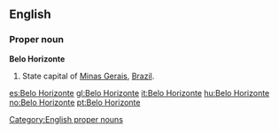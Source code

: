 ==English==

===Proper noun===
'''Belo Horizonte'''

#State capital of [[Minas Gerais]], [[Brazil]].

[[Category:English proper nouns]]

[[es:Belo Horizonte]]
[[gl:Belo Horizonte]]
[[it:Belo Horizonte]]
[[hu:Belo Horizonte]]
[[no:Belo Horizonte]]
[[pt:Belo Horizonte]]